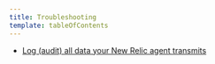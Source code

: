 ```yaml
---
title: Troubleshooting
template: tableOfContents
---
```


* [Log (audit) all data your New Relic agent transmits](/docs/using-new-relic/cross-product-functions/troubleshooting/log-audit-all-data-your-new-relic-agent-transmits)
